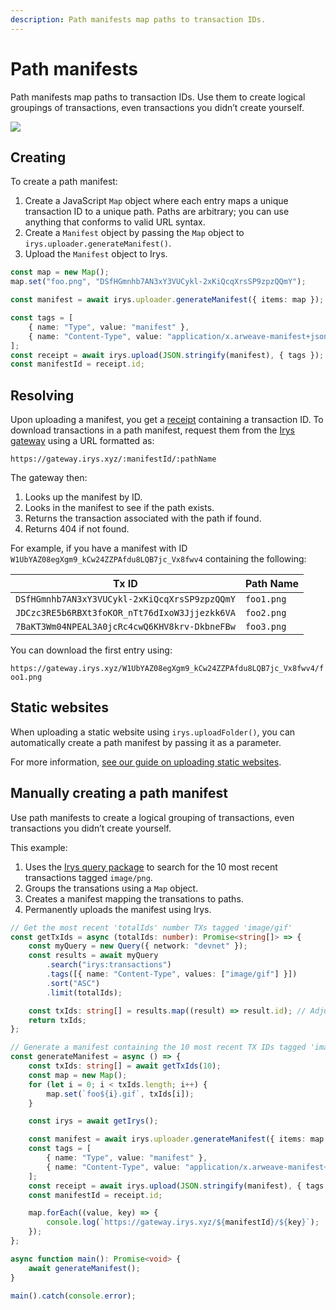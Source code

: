 ```yaml
---
description: Path manifests map paths to transaction IDs.
---
```


# Path manifests

Path manifests map paths to transaction IDs. Use them to create logical groupings of transactions, even transactions you didn’t create yourself.

<img className="border border-[#FEF4EE] rounded mt-5 w-full" src="/img/irys-path-manifests.jpg" />

## Creating

To create a path manifest:

1. Create a JavaScript `Map` object where each entry maps a unique transaction ID to a unique path. Paths are arbitrary; you can use anything that conforms to valid URL syntax.
2. Create a `Manifest` object by passing the `Map` object to `irys.uploader.generateManifest()`.
3. Upload the `Manifest` object to Irys.

```ts
const map = new Map();
map.set("foo.png", "DSfHGmnhb7AN3xY3VUCykl-2xKiQcqXrsSP9zpzQQmY");

const manifest = await irys.uploader.generateManifest({ items: map });

const tags = [
	{ name: "Type", value: "manifest" },
	{ name: "Content-Type", value: "application/x.arweave-manifest+json" },
];
const receipt = await irys.upload(JSON.stringify(manifest), { tags });
const manifestId = receipt.id;
```

## Resolving

Upon uploading a manifest, you get a [receipt](/learn/receipts) containing a transaction ID. To download transactions in a path manifest, request them from the [Irys gateway](/overview/gateways) using a URL formatted as:

`https://gateway.irys.xyz/:manifestId/:pathName`

The gateway then:

1. Looks up the manifest by ID.
2. Looks in the manifest to see if the path exists.
3. Returns the transaction associated with the path if found.
4. Returns 404 if not found.

For example, if you have a manifest with ID `W1UbYAZ08egXgm9_kCw24ZZPAfdu8LQB7jc_Vx8fwv4` containing the following:

| Tx ID                                         | Path Name  |
| --------------------------------------------- | ---------- |
| `DSfHGmnhb7AN3xY3VUCykl-2xKiQcqXrsSP9zpzQQmY` | `foo1.png` |
| `JDCzc3RE5b6RBXt3foKOR_nTt76dIxoW3Jjjezkk6VA` | `foo2.png` |
| `7BaKT3Wm04NPEAL3A0jcRc4cwQ6KHV8krv-DkbneFBw` | `foo3.png` |

You can download the first entry using:

`https://gateway.irys.xyz/W1UbYAZ08egXgm9_kCw24ZZPAfdu8LQB7jc_Vx8fwv4/foo1.png`

## Static websites

When uploading a static website using `irys.uploadFolder()`, you can automatically create a path manifest by passing it as a parameter.

For more information, [see our guide on uploading static websites](/hands-on/tutorials/uploading-static-sites).

## Manually creating a path manifest

Use path manifests to create a logical grouping of transactions, even transactions you didn’t create yourself.

This example:

1.  Uses the [Irys query package](/developer-docs/querying/query-package) to search for the 10 most recent transactions tagged `image/png`.
2.  Groups the transations using a `Map` object.
3.  Creates a manifest mapping the transations to paths.
4.  Permanently uploads the manifest using Irys.

```ts
// Get the most recent 'totalIds' number TXs tagged 'image/gif'
const getTxIds = async (totalIds: number): Promise<string[]> => {
	const myQuery = new Query({ network: "devnet" });
	const results = await myQuery
		.search("irys:transactions")
		.tags([{ name: "Content-Type", values: ["image/gif"] }])
		.sort("ASC")
		.limit(totalIds);

	const txIds: string[] = results.map((result) => result.id); // Adjust based on actual structure
	return txIds;
};

// Generate a manifest containing the 10 most recent TX IDs tagged 'image/gif'
const generateManifest = async () => {
	const txIds: string[] = await getTxIds(10);
	const map = new Map();
	for (let i = 0; i < txIds.length; i++) {
		map.set(`foo${i}.gif`, txIds[i]);
	}

	const irys = await getIrys();

	const manifest = await irys.uploader.generateManifest({ items: map });
	const tags = [
		{ name: "Type", value: "manifest" },
		{ name: "Content-Type", value: "application/x.arweave-manifest+json" },
	];
	const receipt = await irys.upload(JSON.stringify(manifest), { tags });
	const manifestId = receipt.id;

	map.forEach((value, key) => {
		console.log(`https://gateway.irys.xyz/${manifestId}/${key}`);
	});
};

async function main(): Promise<void> {
	await generateManifest();
}

main().catch(console.error);
```

